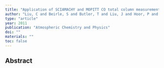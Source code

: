 ```yaml
---
title: "Application of SCIAMACHY and MOPITT CO total column measurements to evaluate model results over biomass burning regions and Eastern China"
author: "Liu, C and Beirle, S and Butler, T and Liu, J and Hoor, P and Jockel, Patrick and Penning de Vries, M and Pozzer, A and Frankenberg, C and Lawrence, MG and others"
type: "article"
year: 2011
publication: "Atmospheric Chemistry and Physics"
doi: ""
materials: ""
toc: false
---
```


## Abstract


